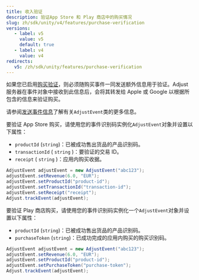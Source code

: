 ```yaml
---
title: 收入验证
description: 验证App Store 和 Play 商店中的购买情况
slug: zh/sdk/unity/v4/features/purchase-verification
versions:
   - label: v5
     value: v5
     default: true
   - label: v4
     value: v4
redirects:
   v5: /zh/sdk/unity/features/purchase-verification
---
```


如果您已启用[购买验证](https://help.adjust.com/zh/article/purchase-verification)，则必须随购买事件一同发送额外信息用于验证。Adjust 服务器在事件对象中接收到此信息后，会将其转发给 Apple 或 Google 以根据所包含的信息来验证购买。

<Callout type="seealso">

请参阅[发送事件信息](/zh/sdk/android/features/events)了解有关`AdjustEvent`类的更多信息。

</Callout>

<Tabs>
<Tab title="App Store" icon="StoreAppStore" sync="appstore">

要验证 App Store 购买，请使用您的事件识别码实例化`AdjustEvent`对象并设置以下属性：

- `productId` \(`string`\)：已被成功售出货品的产品识别码。
- `transactionId` \( `string` \)：要验证的交易 ID。
- `receipt` \( `string` \)：应用内购买收据。

```cs
AdjustEvent adjustEvent = new AdjustEvent("abc123");
adjustEvent.setRevenue(6.0, "EUR");
adjustEvent.setProductId("product-id");
adjustEvent.setTransactionId("transaction-id");
adjustEvent.setReceipt("receipt");
Adjust.trackEvent(adjustEvent);
```

</Tab>
<Tab title="Play 商店" icon="PlatformGooglePlay" sync="playstore">

要验证 Play 商店购买，请使用您的事件识别码实例化一个`AdjustEvent`对象并设置以下属性：

- `productId` \(`string`\)：已被成功售出货品的产品识别码。
- `purchaseToken` \(`string`\)：已成功完成的应用内购买的购买识别码。

```cs
AdjustEvent adjustEvent = new AdjustEvent("abc123");
adjustEvent.setRevenue(6.0, "EUR");
adjustEvent.setProductId("product-id");
adjustEvent.setPurchaseToken("purchase-token");
Adjust.trackEvent(adjustEvent);
```

</Tab>
</Tabs>
